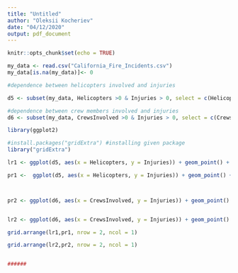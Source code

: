 ```yaml
---
title: "Untitled"
author: "Oleksii Kocheriev"
date: "04/12/2020"
output: pdf_document
---
```


```r
knitr::opts_chunk$set(echo = TRUE)
```



```r
my_data <- read.csv("California_Fire_Incidents.csv")
my_data[is.na(my_data)]<- 0

#dependence between helicopters involved and injuries

d5 <- subset(my_data, Helicopters >0 & Injuries > 0, select = c(Helicopters, Injuries))

#dependence between crew members involved and injuries
d6 <- subset(my_data, CrewsInvolved >0 & Injuries > 0, select = c(CrewsInvolved, Injuries))

library(ggplot2)

#install.packages("gridExtra") #installing given package
library("gridExtra")

lr1 <- ggplot(d5, aes(x = Helicopters, y = Injuries)) + geom_point() + geom_smooth(method = "lm", formula = y ~ x) + labs(title = "Dependence of Helicopters and Injuries", subtitle = " Linear regression")

pr1 <-  ggplot(d5, aes(x = Helicopters, y = Injuries)) + geom_point() + geom_smooth(method = "lm", formula = y ~ poly(x, 7)) + labs(title = "Dependence of Helicopters and Injuries", subtitle = "Polynomial regression with power of 7")



pr2 <- ggplot(d6, aes(x = CrewsInvolved, y = Injuries)) + geom_point() + geom_smooth(method = "lm", formula = y ~ poly(x, 3)) + labs(title = "Dependence of Crews Involved and Injuries", x = "Crews Involved", subtitle = "Polynomial regression with power of 3")


lr2 <- ggplot(d6, aes(x = CrewsInvolved, y = Injuries)) + geom_point() + geom_smooth(method = "lm", formula = y ~ x) + labs(title = "Dependence of Crews Involved and Injuries", subtitle = "Linear regression", x = "Crews Involved")

grid.arrange(lr1,pr1, nrow = 2, ncol = 1)

grid.arrange(lr2,pr2, nrow = 2, ncol = 1)


######




```





























